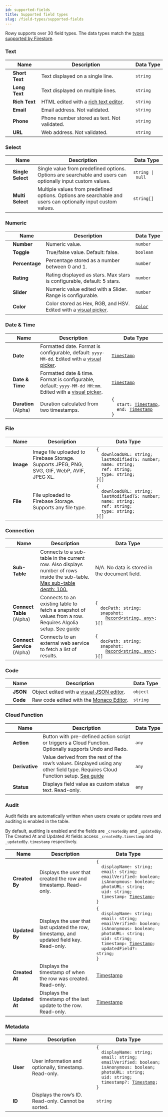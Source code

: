 ```yaml
---
id: supported-fields
title: Supported field types
slug: /field-types/supported-fields
---
```












<head>
  <style>{css}</style>
</head>

Rowy supports over 30 field types. The data types match the
[types supported by Firestore](https://firebase.google.com/docs/firestore/manage-data/data-types).

### Text

|                   | Name           | Description                                                             | Data&nbsp;Type |
| ----------------- | -------------- | ----------------------------------------------------------------------- | -------------- |
| <ShortTextIcon /> | **Short Text** | Text displayed on a single line.                                        | `string`       |
| <LongTextIcon />  | **Long Text**  | Text displayed on multiple lines.                                       | `string`       |
| <RichTextIcon />  | **Rich Text**  | HTML edited with a [rich text editor](https://www.tiny.cloud/tinymce/). | `string`       |
| <EmailIcon />     | **Email**      | Email address. Not validated.                                           | `string`       |
| <PhoneIcon />     | **Phone**      | Phone number stored as text. Not validated.                             | `string`       |
| <UrlIcon />       | **URL**        | Web address. Not validated.                                             | `string`       |

### Select

|                      | Name              | Description                                                                                                   | Data&nbsp;Type                        |
| -------------------- | ----------------- | ------------------------------------------------------------------------------------------------------------- | ------------------------------------- |
| <SingleSelectIcon /> | **Single Select** | Single value from predefined options. Options are searchable and users can optionally input custom values.    | <code>string&nbsp;\|&nbsp;null</code> |
| <MultiSelectIcon />  | **Multi Select**  | Multiple values from predefined options. Options are searchable and users can optionally input custom values. | `string[]`                            |

### Numeric

|                    | Name           | Description                                                                                                          | Data&nbsp;Type                                                                  |
| ------------------ | -------------- | -------------------------------------------------------------------------------------------------------------------- | ------------------------------------------------------------------------------- |
| <NumberIcon />     | **Number**     | Numeric value.                                                                                                       | `number`                                                                        |
| <CheckboxIcon />   | **Toggle**     | True/false value. Default: false.                                                                                    | `boolean`                                                                       |
| <PercentageIcon /> | **Percentage** | Percentage stored as a number between 0 and 1.                                                                       | `number`                                                                        |
| <RatingIcon />     | **Rating**     | Rating displayed as stars. Max stars is configurable, default: 5 stars.                                              | `number`                                                                        |
| <SliderIcon />     | **Slider**     | Numeric value edited with a Slider. Range is configurable.                                                           | `number`                                                                        |
| <ColorIcon />      | **Color**      | Color stored as Hex, RGB, and HSV. Edited with a [visual picker](https://www.npmjs.com/package/react-color-palette). | [`Color`](https://github.com/Wondermarin/react-color-palette/tree/v6.1.0#color) |

### Date & Time

|                  | Name                       | Description                                                                                                                                     | Data&nbsp;Type                                                                                                                                                                                                                                              |
| ---------------- | -------------------------- | ----------------------------------------------------------------------------------------------------------------------------------------------- | ----------------------------------------------------------------------------------------------------------------------------------------------------------------------------------------------------------------------------------------------------------- |
| <DateIcon />     | **Date**                   | Formatted date. Format is configurable, default: `yyyy-MM-dd`. Edited with a [visual picker](https://mui.com/components/pickers/).              | [`Timestamp`](https://firebase.google.com/docs/reference/js/firebase.firestore.Timestamp)                                                                                                                                                                   |
| <DateTimeIcon /> | **Date & Time**            | Formatted date & time. Format is configurable, default: `yyyy-MM-dd HH:mm`. Edited with a [visual picker](https://mui.com/components/pickers/). | [`Timestamp`](https://firebase.google.com/docs/reference/js/firebase.firestore.Timestamp)                                                                                                                                                                   |
| <DurationIcon /> | **Duration** <br/> (Alpha) | Duration calculated from two timestamps.                                                                                                        | <code>{<br/>&nbsp;&nbsp;start:&nbsp;[Timestamp](https://firebase.google.com/docs/reference/js/firebase.firestore.Timestamp),<br/>&nbsp;&nbsp;end:&nbsp;[Timestamp](https://firebase.google.com/docs/reference/js/firebase.firestore.Timestamp)<br/>}</code> |

### File

|               | Name      | Description                                                                                 | Data&nbsp;Type                                                                                                                                                                                                        |
| ------------- | --------- | ------------------------------------------------------------------------------------------- | --------------------------------------------------------------------------------------------------------------------------------------------------------------------------------------------------------------------- |
| <ImageIcon /> | **Image** | Image file uploaded to Firebase Storage. Supports JPEG, PNG, SVG, GIF, WebP, AVIF, JPEG XL. | <code>{<br/>&nbsp;&nbsp;downloadURL:&nbsp;string;<br/>&nbsp;&nbsp;lastModifiedTS:&nbsp;number;<br/>&nbsp;&nbsp;name:&nbsp;string;<br/>&nbsp;&nbsp;ref:&nbsp;string;<br/>&nbsp;&nbsp;type:&nbsp;string;<br/>}[]</code> |
| <FileIcon />  | **File**  | File uploaded to Firebase Storage. Supports any file type.                                  | <code>{<br/>&nbsp;&nbsp;downloadURL:&nbsp;string;<br/>&nbsp;&nbsp;lastModifiedTS:&nbsp;number;<br/>&nbsp;&nbsp;name:&nbsp;string;<br/>&nbsp;&nbsp;ref:&nbsp;string;<br/>&nbsp;&nbsp;type:&nbsp;string;<br/>}[]</code> |

### Connection

|                        | Name                              | Description                                                                                                                                                                                                    | Data&nbsp;Type                                                                                                                                                                                                                 |
| ---------------------- | --------------------------------- | -------------------------------------------------------------------------------------------------------------------------------------------------------------------------------------------------------------- | ------------------------------------------------------------------------------------------------------------------------------------------------------------------------------------------------------------------------------ |
| <SubTableIcon />       | **Sub-Table**                     | Connects to a sub-table in the current row. Also displays number of rows inside the sub-table. [Max sub-table depth: 100.](https://firebase.google.com/docs/firestore/quotas#collections_documents_and_fields) | N/A. No data is stored in the document field.                                                                                                                                                                                  |
| <ConnectTableIcon />   | **Connect Table** <br/> (Alpha)   | Connects to an existing table to fetch a snapshot of values from a row. Requires Algolia setup. [See guide](./connect-table.mdx)                                                                               | <code>{<br/>&nbsp;&nbsp;docPath:&nbsp;string;<br/>&nbsp;&nbsp;snapshot:<br/>&nbsp;&nbsp;&nbsp;&nbsp;[Record<string,&nbsp;any>](https://www.typescriptlang.org/docs/handbook/utility-types.html#recordkeystype);<br/>}[]</code> |
| <ConnectServiceIcon /> | **Connect Service** <br/> (Alpha) | Connects to an external web service to fetch a list of results.                                                                                                                                                | <code>{<br/>&nbsp;&nbsp;docPath:&nbsp;string;<br/>&nbsp;&nbsp;snapshot:<br/>&nbsp;&nbsp;&nbsp;&nbsp;[Record<string,&nbsp;any>](https://www.typescriptlang.org/docs/handbook/utility-types.html#recordkeystype);<br/>}[]</code> |

### Code

|              | Name     | Description                                                                               | Data&nbsp;Type |
| ------------ | -------- | ----------------------------------------------------------------------------------------- | -------------- |
| <JsonIcon /> | **JSON** | Object edited with a [visual JSON editor](https://www.npmjs.com/package/react-json-view). | `object`       |
| <CodeIcon /> | **Code** | Raw code edited with the [Monaco Editor](https://microsoft.github.io/monaco-editor/).     | `string`       |

### Cloud Function

|                    | Name           | Description                                                                                                                                         | Data&nbsp;Type |
| ------------------ | -------------- | --------------------------------------------------------------------------------------------------------------------------------------------------- | -------------- |
| <ActionIcon />     | **Action**     | Button with pre-defined action script or triggers a Cloud Function. Optionally supports Undo and Redo.                                              | `any`          |
| <DerivativeIcon /> | **Derivative** | Value derived from the rest of the row’s values. Displayed using any other field type. Requires Cloud Function setup. [See guide](./derivative.mdx) | `any`          |
| <StatusIcon />     | **Status**     | Displays field value as custom status text. Read-only.                                                                                              | `any`          |

### Audit

Audit fields are automatically written when users create or update rows and
auditing is enabled in the table.

By default, auditing is enabled and the fields are `_createdBy` and
`_updatedBy`. The Created At and Updated At fields access `_createdBy.timestamp`
and `_updatedBy.timestamp` respectively.

|                   | Name           | Description                                                                               | Data&nbsp;Type                                                                                                                                                                                                                                                                                                                                                                                                                      |
| ----------------- | -------------- | ----------------------------------------------------------------------------------------- | ----------------------------------------------------------------------------------------------------------------------------------------------------------------------------------------------------------------------------------------------------------------------------------------------------------------------------------------------------------------------------------------------------------------------------------- |
| <CreatedByIcon /> | **Created By** | Displays the user that created the row and timestamp. Read-only.                          | <code>{<br/>&nbsp;&nbsp;displayName:&nbsp;string;<br/>&nbsp;&nbsp;email:&nbsp;string;<br/>&nbsp;&nbsp;emailVerified:&nbsp;boolean;<br/>&nbsp;&nbsp;isAnonymous:&nbsp;boolean;<br/>&nbsp;&nbsp;photoURL:&nbsp;string;<br/>&nbsp;&nbsp;uid:&nbsp;string;<br/>&nbsp;&nbsp;timestamp:&nbsp;[Timestamp](https://firebase.google.com/docs/reference/js/firebase.firestore.Timestamp);<br/>}</code>                                        |
| <UpdatedByIcon /> | **Updated By** | Displays the user that last updated the row, timestamp, and updated field key. Read-only. | <code>{<br/>&nbsp;&nbsp;displayName:&nbsp;string;<br/>&nbsp;&nbsp;email:&nbsp;string;<br/>&nbsp;&nbsp;emailVerified:&nbsp;boolean;<br/>&nbsp;&nbsp;isAnonymous:&nbsp;boolean;<br/>&nbsp;&nbsp;photoURL:&nbsp;string;<br/>&nbsp;&nbsp;uid:&nbsp;string;<br/>&nbsp;&nbsp;timestamp:&nbsp;[Timestamp](https://firebase.google.com/docs/reference/js/firebase.firestore.Timestamp);<br/>&nbsp;&nbsp;updatedField?: string;<br/>}</code> |
| <CreatedAtIcon /> | **Created At** | Displays the timestamp of when the row was created. Read-only.                            | [Timestamp](https://firebase.google.com/docs/reference/js/firebase.firestore.Timestamp)                                                                                                                                                                                                                                                                                                                                             |
| <UpdatedAtIcon /> | **Updated At** | Displays the timestamp of the last update to the row. Read-only.                          | [Timestamp](https://firebase.google.com/docs/reference/js/firebase.firestore.Timestamp)                                                                                                                                                                                                                                                                                                                                             |

### Metadata

|              | Name     | Description                                            | Data&nbsp;Type                                                                                                                                                                                                                                                                                                                                                                                |
| ------------ | -------- | ------------------------------------------------------ | --------------------------------------------------------------------------------------------------------------------------------------------------------------------------------------------------------------------------------------------------------------------------------------------------------------------------------------------------------------------------------------------- |
| <UserIcon /> | **User** | User information and optionally, timestamp. Read-only. | <code>{<br/>&nbsp;&nbsp;displayName:&nbsp;string;<br/>&nbsp;&nbsp;email:&nbsp;string;<br/>&nbsp;&nbsp;emailVerified:&nbsp;boolean;<br/>&nbsp;&nbsp;isAnonymous:&nbsp;boolean;<br/>&nbsp;&nbsp;photoURL:&nbsp;string;<br/>&nbsp;&nbsp;uid:&nbsp;string;<br/>&nbsp;&nbsp;timestamp?:&nbsp;[Timestamp](https://firebase.google.com/docs/reference/js/firebase.firestore.Timestamp);<br/>}</code> |
| <IdIcon />   | **ID**   | Displays the row’s ID. Read-only. Cannot be sorted.    | `string`                                                                                                                                                                                                                                                                                                                                                                                      |

